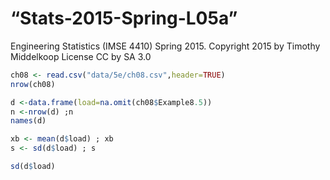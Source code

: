 # "Stats-2015-Spring-L05a"
Engineering Statistics (IMSE 4410) Spring 2015. 
Copyright 2015 by Timothy Middelkoop License CC by SA 3.0

```r
ch08 <- read.csv("data/5e/ch08.csv",header=TRUE)
nrow(ch08)

d <-data.frame(load=na.omit(ch08$Example8.5))
n <-nrow(d) ;n 
names(d)

xb <- mean(d$load) ; xb
s <- sd(d$load) ; s

sd(d$load)


```
